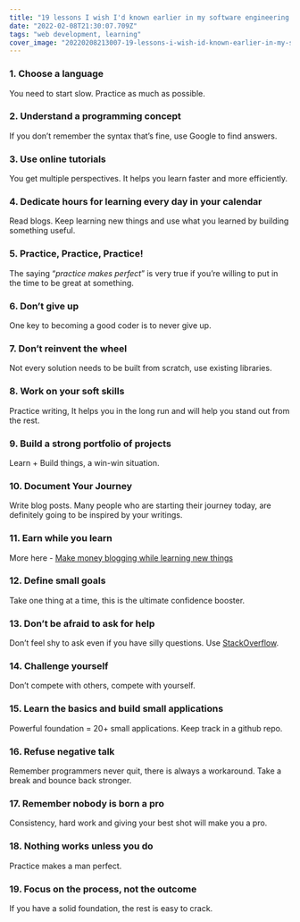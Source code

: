 ```yaml
---
title: "19 lessons I wish I'd known earlier in my software engineering career"
date: "2022-02-08T21:30:07.709Z"
tags: "web development, learning"
cover_image: "20220208213007-19-lessons-i-wish-id-known-earlier-in-my-software-engineering-career.png"
---
```


### 1. Choose a language

You need to start slow. Practice as much as possible.

### 2. Understand a programming concept

If you don’t remember the syntax that’s fine, use Google to find answers.

### 3. Use online tutorials

You get multiple perspectives. It helps you learn faster and more efficiently.

### 4. Dedicate hours for learning every day in your calendar

Read blogs. Keep learning new things and use what you learned by building something useful.

### 5. Practice, Practice, Practice!

The saying “_practice makes perfect_” is very true if you’re willing to put in the time to be great at something.

### 6. Don’t give up

One key to becoming a good coder is to never give up.

### 7. Don’t reinvent the wheel

Not every solution needs to be built from scratch, use existing libraries.

### 8. Work on your soft skills

Practice writing, It helps you in the long run and will help you stand out from the rest.

### 9. Build a strong portfolio of projects

Learn + Build things, a win-win situation.

### 10. Document Your Journey

Write blog posts. Many people who are starting their journey today, are definitely going to be inspired by your writings.

### 11. Earn while you learn

More here - [Make money blogging while learning new things](https://danfleser.com/posts/20220204024814-why-how-to-blog-10-ways-developers-make-money-coding-course-e06/)

### 12. Define small goals

Take one thing at a time, this is the ultimate confidence booster.

### 13. Don’t be afraid to ask for help

Don’t feel shy to ask even if you have silly questions. Use [StackOverflow](https://stackoverflow.com/).

### 14. Challenge yourself

Don’t compete with others, compete with yourself.

### 15. Learn the basics and build small applications

Powerful foundation = 20+ small applications. Keep track in a github repo.

### 16. Refuse negative talk

Remember programmers never quit, there is always a workaround. Take a break and bounce back stronger.

### 17. Remember nobody is born a pro

Consistency, hard work and giving your best shot will make you a pro.

### 18. Nothing works unless you do

Practice makes a man perfect.

### 19. Focus on the process, not the outcome

If you have a solid foundation, the rest is easy to crack.
